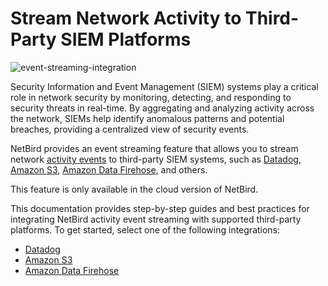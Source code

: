 # Stream Network Activity to Third-Party SIEM Platforms

<p>
    <img src="/docs-static/img/how-to-guides/activity-event-streaming/event-streaming-integration.png" alt="event-streaming-integration" className="imagewrapper-big"/>
</p>

Security Information and Event Management (SIEM) systems play a critical role in network security by monitoring,
detecting, and responding to security threats in real-time. By aggregating and analyzing activity across the network,
SIEMs help identify anomalous patterns and potential breaches, providing a centralized view of security events.

NetBird provides an event streaming feature that allows you to stream network [activity events](/how-to/monitor-system-and-network-activity)
to third-party SIEM systems, such as [Datadog](https://www.datadoghq.com/dg/security/siem-solution/), [Amazon S3](https://aws.amazon.com/s3/), [Amazon Data Firehose](https://aws.amazon.com/firehose/), and others.

<Note>
    This feature is only available in the cloud version of NetBird.
</Note>

This documentation provides step-by-step guides and best practices for integrating NetBird activity event streaming with
supported third-party platforms. To get started, select one of the following integrations:

- [Datadog](/how-to/stream-activity-to-datadog)
- [Amazon S3](/how-to/stream-activity-to-amazon-s3)
- [Amazon Data Firehose](/how-to/stream-activity-to-amazon-firehose)